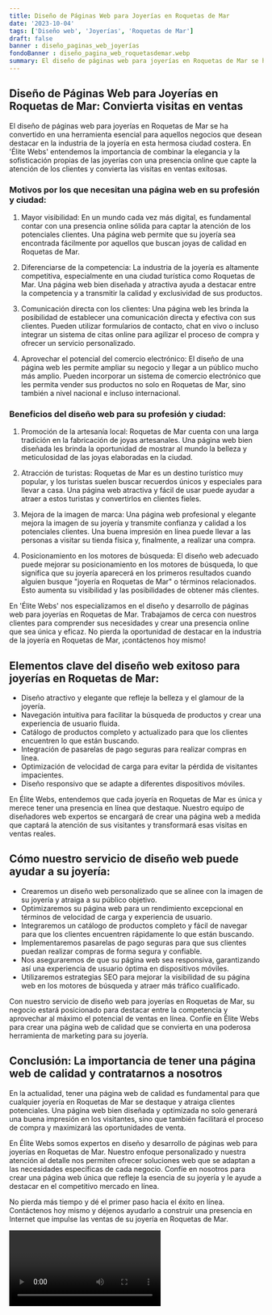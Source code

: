 ```yaml
---
title: Diseño de Páginas Web para Joyerías en Roquetas de Mar
date: '2023-10-04'
tags: ['Diseño web', 'Joyerías', 'Roquetas de Mar']
draft: false
banner : diseño_paginas_web_joyerías
fondoBanner : diseño_pagina_web_roquetasdemar.webp
summary: El diseño de páginas web para joyerías en Roquetas de Mar se ha convertido en una herramienta esencial para aquellos negocios que desean destacar en la industria de la joyería en esta hermosa ciudad costera. En 'Élite Webs' entendemos la importancia de combinar la elegancia y la sofisticación propias de las joyerías con una presencia online que capte la atención de los clientes y convierta las visitas en ventas exitosas.
---
```


## Diseño de Páginas Web para Joyerías en Roquetas de Mar: Convierta visitas en ventas

El diseño de páginas web para joyerías en Roquetas de Mar se ha convertido en una herramienta esencial para aquellos negocios que desean destacar en la industria de la joyería en esta hermosa ciudad costera. En 'Élite Webs' entendemos la importancia de combinar la elegancia y la sofisticación propias de las joyerías con una presencia online que capte la atención de los clientes y convierta las visitas en ventas exitosas.

### Motivos por los que necesitan una página web en su profesión y ciudad:
1. Mayor visibilidad: En un mundo cada vez más digital, es fundamental contar con una presencia online sólida para captar la atención de los potenciales clientes. Una página web permite que su joyería sea encontrada fácilmente por aquellos que buscan joyas de calidad en Roquetas de Mar.

2. Diferenciarse de la competencia: La industria de la joyería es altamente competitiva, especialmente en una ciudad turística como Roquetas de Mar. Una página web bien diseñada y atractiva ayuda a destacar entre la competencia y a transmitir la calidad y exclusividad de sus productos.

3. Comunicación directa con los clientes: Una página web les brinda la posibilidad de establecer una comunicación directa y efectiva con sus clientes. Pueden utilizar formularios de contacto, chat en vivo o incluso integrar un sistema de citas online para agilizar el proceso de compra y ofrecer un servicio personalizado.

4. Aprovechar el potencial del comercio electrónico: El diseño de una página web les permite ampliar su negocio y llegar a un público mucho más amplio. Pueden incorporar un sistema de comercio electrónico que les permita vender sus productos no solo en Roquetas de Mar, sino también a nivel nacional e incluso internacional.

### Beneficios del diseño web para su profesión y ciudad:
1. Promoción de la artesanía local: Roquetas de Mar cuenta con una larga tradición en la fabricación de joyas artesanales. Una página web bien diseñada les brinda la oportunidad de mostrar al mundo la belleza y meticulosidad de las joyas elaboradas en la ciudad.

2. Atracción de turistas: Roquetas de Mar es un destino turístico muy popular, y los turistas suelen buscar recuerdos únicos y especiales para llevar a casa. Una página web atractiva y fácil de usar puede ayudar a atraer a estos turistas y convertirlos en clientes fieles.

3. Mejora de la imagen de marca: Una página web profesional y elegante mejora la imagen de su joyería y transmite confianza y calidad a los potenciales clientes. Una buena impresión en línea puede llevar a las personas a visitar su tienda física y, finalmente, a realizar una compra.

4. Posicionamiento en los motores de búsqueda: El diseño web adecuado puede mejorar su posicionamiento en los motores de búsqueda, lo que significa que su joyería aparecerá en los primeros resultados cuando alguien busque "joyería en Roquetas de Mar" o términos relacionados. Esto aumenta su visibilidad y las posibilidades de obtener más clientes.

En 'Élite Webs' nos especializamos en el diseño y desarrollo de páginas web para joyerías en Roquetas de Mar. Trabajamos de cerca con nuestros clientes para comprender sus necesidades y crear una presencia online que sea única y eficaz. No pierda la oportunidad de destacar en la industria de la joyería en Roquetas de Mar, ¡contáctenos hoy mismo!

<GifSeo />

<Cta />

## Elementos clave del diseño web exitoso para joyerías en Roquetas de Mar:

- Diseño atractivo y elegante que refleje la belleza y el glamour de la joyería.
- Navegación intuitiva para facilitar la búsqueda de productos y crear una experiencia de usuario fluida.
- Catálogo de productos completo y actualizado para que los clientes encuentren lo que están buscando.
- Integración de pasarelas de pago seguras para realizar compras en línea.
- Optimización de velocidad de carga para evitar la pérdida de visitantes impacientes.
- Diseño responsivo que se adapte a diferentes dispositivos móviles.

En Élite Webs, entendemos que cada joyería en Roquetas de Mar es única y merece tener una presencia en línea que destaque. Nuestro equipo de diseñadores web expertos se encargará de crear una página web a medida que captará la atención de sus visitantes y transformará esas visitas en ventas reales. 

## Cómo nuestro servicio de diseño web puede ayudar a su joyería:

- Crearemos un diseño web personalizado que se alinee con la imagen de su joyería y atraiga a su público objetivo.
- Optimizaremos su página web para un rendimiento excepcional en términos de velocidad de carga y experiencia de usuario.
- Integraremos un catálogo de productos completo y fácil de navegar para que los clientes encuentren rápidamente lo que están buscando.
- Implementaremos pasarelas de pago seguras para que sus clientes puedan realizar compras de forma segura y confiable.
- Nos aseguraremos de que su página web sea responsiva, garantizando así una experiencia de usuario óptima en dispositivos móviles.
- Utilizaremos estrategias SEO para mejorar la visibilidad de su página web en los motores de búsqueda y atraer más tráfico cualificado.

Con nuestro servicio de diseño web para joyerías en Roquetas de Mar, su negocio estará posicionado para destacar entre la competencia y aprovechar al máximo el potencial de ventas en línea. Confíe en Élite Webs para crear una página web de calidad que se convierta en una poderosa herramienta de marketing para su joyería.

## Conclusión: La importancia de tener una página web de calidad y contratarnos a nosotros

En la actualidad, tener una página web de calidad es fundamental para que cualquier joyería en Roquetas de Mar se destaque y atraiga clientes potenciales. Una página web bien diseñada y optimizada no solo generará una buena impresión en los visitantes, sino que también facilitará el proceso de compra y maximizará las oportunidades de venta.

En Élite Webs somos expertos en diseño y desarrollo de páginas web para joyerías en Roquetas de Mar. Nuestro enfoque personalizado y nuestra atención al detalle nos permiten ofrecer soluciones web que se adaptan a las necesidades específicas de cada negocio. Confíe en nosotros para crear una página web única que refleje la esencia de su joyería y le ayude a destacar en el competitivo mercado en línea.

No pierda más tiempo y dé el primer paso hacia el éxito en línea. Contáctenos hoy mismo y déjenos ayudarlo a construir una presencia en Internet que impulse las ventas de su joyería en Roquetas de Mar.

<Video />

<CtaBot job='Joyerías' city='Roquetas de Mar'/>

<Gmaps query='Roquetas de Mar+españa+maps' />